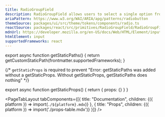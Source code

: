 ```yaml
---
title: RadioGroupField
description: RadioGroupField allows users to select a single option from a list of mutually exclusive options.
ariaPattern: https://www.w3.org/WAI/ARIA/apg/patterns/radiobutton
themeSource: packages/ui/src/theme/tokens/components/radio.ts
reactSource: packages/react/src/primitives/RadioGroupField/RadioGroupField.tsx
mdnUrl: https://developer.mozilla.org/en-US/docs/Web/HTML/Element/input/radio
htmlElement: input
supportedFrameworks: react
---
```



export async function getStaticPaths() {
  return getCustomStaticPath(frontmatter.supportedFrameworks);
}

{/*  `getStaticProps` is required to prevent "Error: getStaticPaths was added without a getStaticProps. Without getStaticProps, getStaticPaths does nothing" */}

export async function getStaticProps() {
  return { props: {} }
}

<PageTabLayout 
  tabComponents={[{
    title: "Documentation", 
    children: <Fragment>{({ platform }) => import(`./${platform}.mdx`)}</Fragment>
  },
  {
    title: "Props", 
    children: <Fragment>{({ platform }) => import('./props-table.mdx')}</Fragment>
  }]}
/>
        